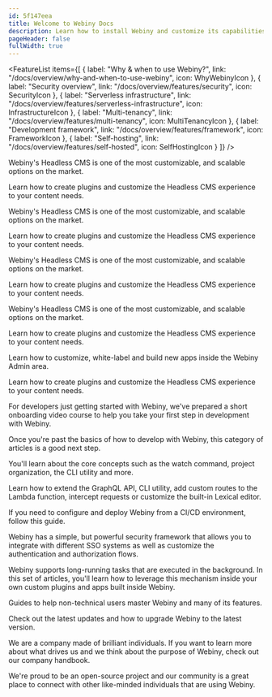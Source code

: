 ```yaml
---
id: 5f147eea
title: Welcome to Webiny Docs
description: Learn how to install Webiny and customize its capabilities as a developer.
pageHeader: false
fullWidth: true
---
```







<Hero />
<Divider />
<InstallWebinyBanner />

<FeatureList
  items={[
    {
      label: "Why & when to use Webiny?",
      link: "/docs/overview/why-and-when-to-use-webiny",
      icon: WhyWebinyIcon
    },
    {
      label: "Security overview",
      link: "/docs/overview/features/security",
      icon: SecurityIcon
    },
    {
      label: "Serverless infrastructure",
      link: "/docs/overview/features/serverless-infrastructure",
      icon: InfrastructureIcon
    },
    {
      label: "Multi-tenancy",
      link: "/docs/overview/features/multi-tenancy",
      icon: MultiTenancyIcon
    },
    {
      label: "Development framework",
      link: "/docs/overview/features/framework",
      icon: FrameworkIcon
    },
    {
      label: "Self-hosting",
      link: "/docs/overview/features/self-hosted",
      icon: SelfHostingIcon
    }
  ]}
/>

<Divider />

<Section>
  <SectionTitle
    title="Products"
    subText="Learn about how to customize and build on top of existing Webiny products."
    categoryTitle="Products"
  />
  <SectionRow>
    <SectionBox title="Headless CMS" Icon={HeadlessCmsIcon} learnMoreLink="/docs/headless-cms/overview">
      <p>
        Webiny's Headless CMS is one of the most customizable, and scalable options on the market.
      </p>
      <p>
        Learn how to create plugins and customize the Headless CMS experience to your content needs.
      </p>
    </SectionBox>
    <SectionBox title="Page Builder" Icon={PageBuilderIcon} learnMoreLink="/docs/page-builder/overview">
      <p>
        Webiny's Headless CMS is one of the most customizable, and scalable options on the market.
      </p>
      <p>
        Learn how to create plugins and customize the Headless CMS experience to your content needs.
      </p>
    </SectionBox>
  </SectionRow>
  <SectionRow>
    <SectionBox title="File Manager" Icon={FileManagerIcon} learnMoreLink="/docs/file-manager/extending/create-a-file-type-plugin">
      <p>
        Webiny's Headless CMS is one of the most customizable, and scalable options on the market.
      </p>
      <p>
        Learn how to create plugins and customize the Headless CMS experience to your content needs.
      </p>
    </SectionBox>
    <SectionBox title="Form Builder" Icon={FormBuilderIcon} learnMoreLink="/docs/form-builder/theming/introduction">
      <p>
        Webiny's Headless CMS is one of the most customizable, and scalable options on the market.
      </p>
      <p>
        Learn how to create plugins and customize the Headless CMS experience to your content needs.
      </p>
    </SectionBox>
    <SectionBox title="Admin Area" Icon={ApwIcon} learnMoreLink="/docs/admin-area/basics/framework">
      <p>
        Learn how to customize, white-label and build new apps inside the Webiny Admin area.
      </p>
      <p>
        Learn how to create plugins and customize the Headless CMS experience to your content needs.
      </p>
    </SectionBox>
  </SectionRow>
</Section>

<Divider />

<Section>
  <SectionTitle
    title="Development with Webiny"
    subText="If you're only starting your development journey with Webiny, make sure to check out these resources."
    categoryTitle="Development"
  />
  <SectionRow>
    <SectionBox title="Video training course" Icon={VideoIcon} learnMoreLink="https://www.youtube.com/playlist?list=PL9HlKSQaEuXTGvfbFiBg0u_gOhphvof2r">
      <p>
        For developers just getting started with Webiny, we've prepared a short onboarding video course to help you take your first step in development with Webiny.
      </p>
    </SectionBox>
    <SectionBox title="Core development concepts" Icon={ConceptsIcon} learnMoreLink="/docs/core-development-concepts/basics/tools-and-libraries">
      <p>
        Once you're past the basics of how to develop with Webiny, this category of articles is a good next step. 
      </p>
      <p>
        You'll learn about the core concepts such as the watch command, project organization, the CLI utility and more.
      </p>
    </SectionBox>
    <SectionBox title="Customize and extend" Icon={CustomizeIcon} learnMoreLink="/docs/core-development-concepts/extending-and-customizing/extend-graphql-api">
      <p>
        Learn how to extend the GraphQL API, CLI utility, add custom routes to the Lambda function, intercept requests or customize the built-in Lexical editor.
      </p>
    </SectionBox>
  </SectionRow>
  <SectionRow>
    <SectionBox title="CI/CD setup" Icon={CiCdIcon} learnMoreLink="/docs/core-development-concepts/ci-cd/introduction">
      <p>
        If you need to configure and deploy Webiny from a CI/CD environment, follow this guide.
      </p>
    </SectionBox>
    <SectionBox title="Security Framework" Icon={SecurityFrameworkIcon} learnMoreLink="/docs/core-development-concepts/security-framework/introduction">
      <p>
        Webiny has a simple, but powerful security framework that allows you to integrate with different SSO systems as well as customize the authentication and authorization flows. 
      </p>
    </SectionBox>
    <SectionBox title="Background tasks" Icon={BgTasksIcon} learnMoreLink="/docs/core-development-concepts/background-tasks/about-background-tasks">
      <p>
        Webiny supports long-running tasks that are executed in the background. In this set of articles, you'll learn how to leverage this mechanism inside your own custom plugins and apps built inside Webiny. 
      </p>
    </SectionBox>
  </SectionRow>
</Section>

<Divider />

<Section>
  <SectionTitle
    title="Additional resources"
    subText="Check out some of the additional resources to learn more and to engage closer with our community."
    categoryTitle="Resources"
  />
  <SectionRow>
    <SectionBox title="User guides" Icon={UserGuidesIcon} learnMoreLink="/docs/user-guides/overview">
      <p>
        Guides to help non-technical users master Webiny and many of its features.
      </p>
    </SectionBox>
    <SectionBox title="Release notes" Icon={ReleaseNotesIcon} learnMoreLink="/docs/release-notes/upgrade-webiny">
      <p>
        Check out the latest updates and how to upgrade Webiny to the latest version.
      </p>
    </SectionBox>
  </SectionRow>
  <SectionRow>
    <SectionBox title="Company handbook" Icon={CompanyHandbookIcon} learnMoreLink="/docs/handbook/company/why-webiny-exists">
      <p>
        We are a company made of brilliant individuals. If you want to learn more about what drives us and we think about the purpose of Webiny, check out our company handbook.
      </p>
    </SectionBox>
    <SectionBox title="Community" Icon={CommunityIcon} learnMoreLink="/slack">
      <p>
        We're proud to be an open-source project and our community is a great place to connect with other like-minded individuals that are using Webiny.
      </p>
    </SectionBox>
  </SectionRow>
</Section>
